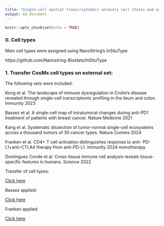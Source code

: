 ```yaml
---
title: "Single-cell spatial transcriptomics unravels cell states and ecosystems associated with response to immunotherapy in vulvar high-grade lesions"
output: md_document
---
```


```r
knitr::opts_chunk$set(echo = TRUE)
```

### 0. Cell types

Main cell types were assigned using NanoString's InSituType

https://github.com/Nanostring-Biostats/InSituType

### 1. Transfer CosMx cell types on external set:

The following sets were included:

Kong et al. The landscape of immune dysregulation in Crohn’s disease revealed through single-cell transcriptomic profiling in the ileum and colon. Immunity 2023

Bassez et al. A single-cell map of intratumoral changes during  anti-PD1 treatment of patients with breast cancer. Nature Medicine 2021

Kang et al. Systematic dissection of tumor-normal single-cell ecosystems across a thousand tumors of 30 cancer types. Nature Comms 2024

Franken et al. CD4+ T cell activation distinguishes response to anti- PD-L1+anti-CTLA4 therapy from anti-PD-L1. Immunity 2024
monotherapy

Domínguez Conde et al. Cross-tissue immune cell analysis reveals tissue-specific features in humans. Science 2022


Transfer of cell types:

[Click here](https://github.com/roderickslieker/CosMx_vHSIL/blob/master/001_SignaturesAll.md)

Bassez applied:

[Click here](https://github.com/roderickslieker/CosMx_vHSIL/blob/master/002_Bassez_signature_applied.md)

Franken applied

[Click here](https://github.com/roderickslieker/CosMx_vHSIL/blob/master/003_Franken_applied.md)


